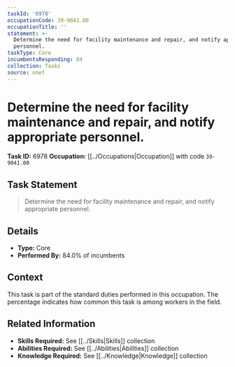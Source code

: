 ```yaml
---
taskId: '6978'
occupationCode: 39-9041.00
occupationTitle: ''
statement: >-
  Determine the need for facility maintenance and repair, and notify appropriate
  personnel.
taskType: Core
incumbentsResponding: 84
collection: Tasks
source: onet
---
```

# Determine the need for facility maintenance and repair, and notify appropriate personnel.

**Task ID:** 6978
**Occupation:** [[../Occupations|Occupation]] with code `39-9041.00`

## Task Statement

> Determine the need for facility maintenance and repair, and notify appropriate personnel.

## Details

- **Type:** Core
- **Performed By:** 84.0% of incumbents

## Context

This task is part of the standard duties performed in this occupation. The percentage indicates how common this task is among workers in the field.

## Related Information

- **Skills Required:** See [[../Skills|Skills]] collection
- **Abilities Required:** See [[../Abilities|Abilities]] collection
- **Knowledge Required:** See [[../Knowledge|Knowledge]] collection
